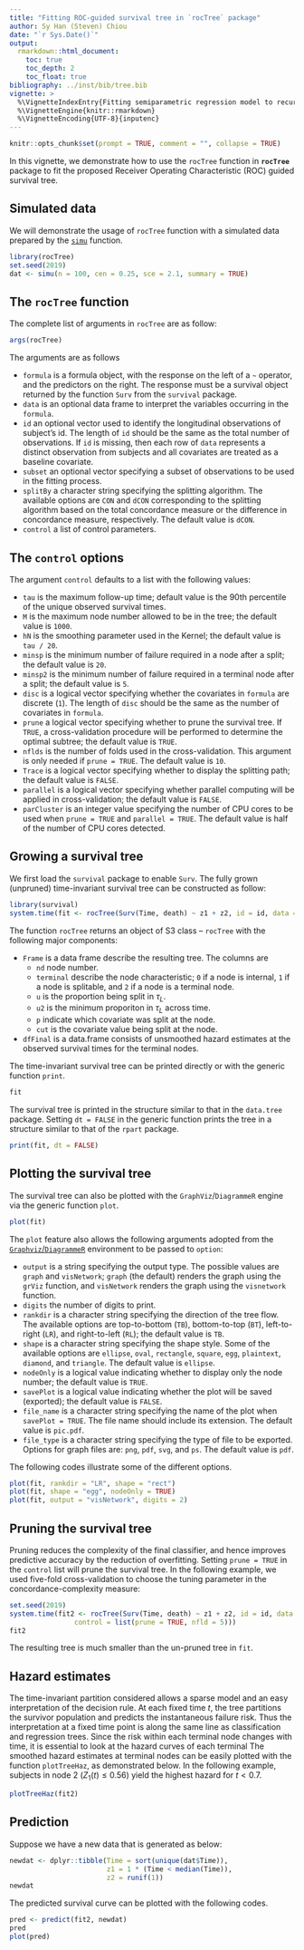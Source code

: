```yaml
---
title: "Fitting ROC-guided survival tree in `rocTree` package"
author: Sy Han (Steven) Chiou
date: "`r Sys.Date()`"
output:
  rmarkdown::html_document:
    toc: true
    toc_depth: 2
    toc_float: true
bibliography: ../inst/bib/tree.bib
vignette: >
  %\VignetteIndexEntry{Fitting semiparametric regression model to recurrent event data}
  %\VignetteEngine{knitr::rmarkdown}
  %\VignetteEncoding{UTF-8}{inputenc}
---
```


```r
knitr::opts_chunk$set(prompt = TRUE, comment = "", collapse = TRUE)
```	

In this vignette, we demonstrate how to use the `rocTree` function in __`rocTree`__ package
to fit the proposed Receiver Operating Characteristic (ROC) guided survival tree.

## Simulated data

We will demonstrate the usage of `rocTree` function with a simulated data prepared by the [`simu`](https://www.sychiou.com/rocTree/articles/rocTree-sim.html) function.
```R
library(rocTree)
set.seed(2019)
dat <- simu(n = 100, cen = 0.25, sce = 2.1, summary = TRUE)
```

## The `rocTree` function 

The complete list of arguments in `rocTree` are as follow:
```R
args(rocTree)
```

The arguments are as follows

* `formula` is a formula object, with the response on the left of a `~` operator, and the predictors on the right. The response must be a survival object returned by the function `Surv` from the `survival` package. 
* `data` is an optional data frame to interpret the variables occurring in the `formula`.
* `id` an optional vector used to identify the longitudinal observations of subject's id. The length of `id` should be the same as the total number of observations. If `id` is missing, then each row of `data` represents a distinct observation from subjects and all covariates are treated as a baseline covariate. 
* `subset` an optional vector specifying a subset of observations to be used in the fitting process.
* `splitBy` a character string specifying the splitting algorithm. The available options are `CON` and `dCON` corresponding to the splitting algorithm based on the total concordance measure or the difference in concordance measure, respectively. The default value is `dCON`.
* `control` a list of control parameters. 

## The `control` options

The argument `control` defaults to a list with the following values:

* `tau` is the maximum follow-up time; default value is the 90th percentile of the unique observed survival times. 
* `M` is the maximum node number allowed to be in the tree; the default value is `1000`.
* `hN` is the smoothing parameter used in the Kernel; the default value is `tau / 20`.
* `minsp` is the minimum number of failure required in a node after a split; the default value is `20`. 
* `minsp2` is the minimum number of failure required in a terminal node after a split; the default value is `5`.
* `disc` is a logical vector specifying whether the covariates in `formula` are discrete (`1`). The length of `disc` should be the same as the number of covariates in `formula`.
* `prune` a logical vector specifying whether to prune the survival tree. If `TRUE`, a cross-validation procedure will be performed to determine the optimal subtree; the default value is `TRUE`.
* `nflds` is the number of folds used in the cross-validation. This argument is only needed if `prune = TRUE`. The default value is `10`.
* `Trace` is a logical vector specifying whether to display the splitting path; the default value is `FALSE`.
* `parallel` is a logical vector specifying whether parallel computing will be applied in cross-validation; the default value is `FALSE`. 
* `parCluster` is an integer value specifying the number of CPU cores to be used when `prune = TRUE` and `parallel = TRUE`. The default value is half of the number of CPU cores detected. 

## Growing a survival tree

We first load the `survival` package to enable `Surv`.
The fully grown (unpruned) time-invariant survival tree can be constructed as follow:
```R
library(survival)
system.time(fit <- rocTree(Surv(Time, death) ~ z1 + z2, id = id, data = dat))
```
The function `rocTree` returns an object of S3 class -- `rocTree` with the following major components:

* `Frame` is a data frame describe the resulting tree. The columns are 
  * `nd` node number.
  * `terminal` describe the node characteristic; `0` if a node is internal, `1` if a node is splitable, and `2` if a node is a terminal node.
  * `u` is the proportion being split in $\tau_L$.
  * `u2` is the minimum proporiton in $\tau_L$ across time.
  * `p` indicate which covariate was split at the node. 
  * `cut` is the covariate value being split at the node.
* `dfFinal` is a data.frame consists of unsmoothed hazard estimates at the observed survival times for the terminal nodes.

The time-invariant survival tree can be printed directly or with the generic function `print`.
```r
fit
```
The survival tree is printed in the structure similar to that in the `data.tree` package. Setting `dt = FALSE` in the generic function prints the tree in a structure similar to that of the `rpart` package.
```r
print(fit, dt = FALSE)
```

## Plotting the survival tree

The survival tree can also be plotted with the `GraphViz`/`DiagrammeR` engine via the generic function `plot`.
```r
plot(fit)
```
The `plot` feature also allows the following arguments adopted from the [`Graphviz`/`DiagrammeR`](http://rich-iannone.github.io/DiagrammeR/graphviz_and_mermaid.html) environment to be passed to `option`:

* `output` is a string specifying the output type. The possible values are `graph` and `visNetwork`; `graph` (the default) renders the graph using the `grViz` function, and `visNetwork` renders the graph using the `visnetwork` function.
* `digits` the number of digits to print.
* `rankdir` is a character string specifying the direction of the tree flow. The available options are top-to-bottom (`TB`), bottom-to-top (`BT`), left-to-right (`LR`), and right-to-left (`RL`); the default value is `TB`.
* `shape` is a character string specifying the shape style. Some of the available options are `ellipse`, `oval`, `rectangle`, `square`, `egg`, `plaintext`, `diamond`, and `triangle`. The default value is `ellipse`.
* `nodeOnly` is a logical value indicating whether to display only the node number; the default value is `TRUE`.
* `savePlot` is a logical value indicating whether the plot will be saved (exported); the default value is `FALSE`.
* `file_name` is a character string specifying the name of the plot when `savePlot = TRUE`. The file name should include its extension. The default value is `pic.pdf`.
* `file_type` is a character string specifying the type of file to be exported. Options for graph files are: `png`, `pdf`, `svg`, and `ps`. The default value is `pdf`.  

The following codes illustrate some of the different options.
```r
plot(fit, rankdir = "LR", shape = "rect")
plot(fit, shape = "egg", nodeOnly = TRUE)
plot(fit, output = "visNetwork", digits = 2)
```

## Pruning the survival tree

Pruning reduces the complexity of the final classifier, and hence improves predictive accuracy by the reduction of overfitting.
Setting `prune = TRUE` in the `control` list will prune the survival tree. In the following example, we used five-fold cross-validation 
to choose the tuning parameter in the concordance-complexity measure:
```R
set.seed(2019)
system.time(fit2 <- rocTree(Surv(Time, death) ~ z1 + z2, id = id, data = dat, 
                control = list(prune = TRUE, nfld = 5)))
fit2
```
The resulting tree is much smaller than the un-pruned tree in `fit`. 

## Hazard estimates

The time-invariant partition considered allows a sparse model and an easy interpretation
of the decision rule. At each fixed time $t$, the tree partitions the survivor population and predicts the instantaneous failure risk.
Thus the interpretation at a fixed time point is along the same line as classification and regression trees. 
Since the risk within each terminal node changes with time, it is essential to look at the hazard curves of each terminal
The smoothed hazard estimates at terminal nodes can be easily plotted with the function `plotTreeHaz`, as demonstrated below.
In the following example, subjects in node 2 ($Z_1(t) \le 0.56$) yield the highest hazard for $t < 0.7$.
```R
plotTreeHaz(fit2)
```

## Prediction

Suppose we have a new data that is generated as below:
```R
newdat <- dplyr::tibble(Time = sort(unique(dat$Time)), 
                        z1 = 1 * (Time < median(Time)), 
                        z2 = runif(1))
newdat
```
The predicted survival curve can be plotted with the following codes.
```R
pred <- predict(fit2, newdat)
pred
plot(pred)
```
